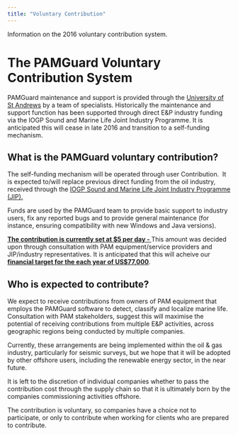 ```yaml
---
title: "Voluntary Contribution"
---
```


Information on the 2016 voluntary contribution system. 

<h1><strong>The PAMGuard Voluntary Contribution System</strong></h1>

<p>PAMGuard maintenance and support is provided through the <a href="http://www.smru.st-andrews.ac.uk/" target="_blank">University of St Andrews</a> by a team of specialists. Historically the maintenance and support function has been supported through direct E&amp;P industry funding via the IOGP Sound and Marine Life Joint Industry Programme. It is anticipated this will cease in late 2016 and transition to a self-funding mechanism.</p>

<h2><strong>What is the PAMGuard voluntary contribution?</strong></h2>
<p>The self-funding mechanism will be operated through user Contribution.&nbsp; It is expected to/will replace previous direct funding from the oil industry, received through the <a href="http://www.soundandmarinelife.org/" target="_blank">IOGP Sound and Marine Life Joint Industry Programme (JIP). </a></p>
<p>Funds are used by the PAMGuard team to provide basic support to industry users, fix any reported bugs and to provide general maintenance (for instance, ensuring compatibility with new Windows and Java versions).</p>
<p><strong><span style="text-decoration: underline;">The contribution is currently set at $5 per day - </span></strong>This amount was decided upon through consultation with PAM equipment/service providers and JIP/industry representatives. It is anticipated that this will acheive our <span style="text-decoration: underline;"><strong>financial target for the each year of US$77,000</strong></span>.</p>
<h2><strong>Who is expected to contribute? </strong></h2>
<p>We expect to receive contributions from owners of PAM equipment that employs the PAMGuard software to detect, classify and localize marine life. Consultation with PAM stakeholders, suggest this will maximise the potential of receiving contributions from multiple E&amp;P activities, across geographic regions being conducted by multiple companies.</p>
<p>Currently, these arrangements are being implemented within the oil &amp; gas industry, particularly for seismic surveys, but we hope that it will be adopted by other offshore users, including the renewable energy sector, in the near future.</p>
<p>It is left to the discretion of individual companies whether to pass the contribution cost through the supply chain so that it is ultimately born by the companies commissioning activities offshore.</p>
<p>The contribution is voluntary, so companies have a choice not to participate, or only to contribute when working for clients who are prepared to contribute.</p>
<p>&nbsp;</p>